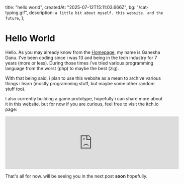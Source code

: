   title: "hello world",
  createdAt: "2025-07-12T15:11:03.666Z",
  bg: "/cat-typing.gif",
  description: `a little bit about myself. this website. and the future`,
};

# Hello World

Hello.
As you may already know from the [Homepage](/), my name is Ganesha Danu.
I've been coding since i was 13 and being in the tech industry for 7 years (more or less). During those times i've tried various programming language from the worst (php) to maybe the best (zig).

With that being said, i plan to use this website as a mean to archive various things i learn (mostly programming stuff, but maybe some other random stuff too).

I also currently building a game prototype, hopefully i can share more about it in this website. but for now if you are curious, feel free to visit the itch.io page:

<iframe
  frameborder="0"
  src="https://itch.io/embed/3635851?link_color=000000"
  width="552"
  height="167"
>
  <a href="https://blinfoldking.itch.io/politics">
    [W.I.P] Politics by blinfoldking, Muruyung11
  </a>
</iframe>

That's all for now. will be seeing you in the next post **soon** <span className="opacity-50">hopefully</span>.
